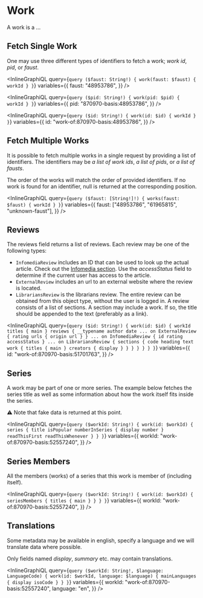 # Work

A work is a ...

## Fetch Single Work

One may use three different types of identifiers to fetch a work; _work id_, _pid_, or _faust_.

<InlineGraphiQL
  query={`query ($faust: String!) {
      work(faust: $faust) {
        workId
      }
    }`}
  variables={{
    faust: "48953786",
  }}
/>

<InlineGraphiQL
  query={`query ($pid: String!) {
      work(pid: $pid) {
        workId
      }
    }`}
  variables={{
    pid: "870970-basis:48953786",
  }}
/>

<InlineGraphiQL
  query={`query ($id: String!) {
      work(id: $id) {
        workId
      }
    }`}
  variables={{
    id: "work-of:870970-basis:48953786",
  }}
/>

## Fetch Multiple Works

It is possible to fetch multiple works in a single request by providing
a list of identifiers. The identifiers may be _a list of work ids_, _a list of pids_,
or _a list of fausts_.

The order of the works will match the order of provided identifiers.
If no work is found for an identifier, null is returned at the corresponding position.

<InlineGraphiQL
  query={`query ($faust: [String!]!) {
      works(faust: $faust) {
        workId
      }
    }`}
  variables={{
    faust: ["48953786", "61965815", "unknown-faust"],
  }}
/>

## Reviews

The reviews field returns a list of reviews. Each review may be one of the following types:

- `InfomediaReview` includes an ID that can be used to look up the actual
  article. Check out the [Infomedia section](#Infomedia). Use the _accessStatus_ field to
  determine if the current user has access to the article.
- `ExternalReview` includes an url to an external website where the review is located.
- `LibrariansReview` is the librarians review. The entire review can be obtained from
  this object type, without the user is logged in. A review consists of a list of sections.
  A section may include a work. If so, the title should be appended to the text
  (preferably as a link).

<InlineGraphiQL
  query={`query ($id: String!) {
  work(id: $id) {
    workId
    titles {
      main
    }
    reviews {
      __typename
      author
      date
      ... on ExternalReview {
        rating
        urls {
          origin
          url
        }
      }
      ... on InfomediaReview {
        id
        rating
        accessStatus
      }
      ... on LibrariansReview {
        sections {
          code
          heading
          text
          work {
            titles {
              main
            }
            creators {
              display
            }
          }
        }
      }
    }
  }
}`}
  variables={{
    id: "work-of:870970-basis:51701763",
  }}
/>

## Series

A work may be part of one or more series. The example below fetches the series title
as well as some information about how the work itself fits inside the series.

⚠️ Note that fake data is returned at this point.

<InlineGraphiQL
  query={`query ($workId: String!) {
  work(id: $workId) {
    series {
    	title
      isPopular
      numberInSeries {
        display
        number
      }
      readThisFirst
      readThisWhenever
    }
  }
}`}
  variables={{
    workId: "work-of:870970-basis:52557240",
  }}
/>

## Series Members

All the members (works) of a series that this work is member of (including itself).

<InlineGraphiQL
  query={`query ($workId: String!) {
  work(id: $workId) {
    seriesMembers {
      titles {
        main
      }
    }
  }
}`}
  variables={{
    workId: "work-of:870970-basis:52557240",
  }}
/>

## Translations

Some metadata may be available in english, specify a language and we will
translate data where possible.

Only fields named _display_, _summary_ etc. may contain translations.

<InlineGraphiQL
  query={`query ($workId: String!, $language: LanguageCode) {
    work(id: $workId, language: $language) {
      mainLanguages {
        display
        isoCode
      }
    }
  }`}
  variables={{
    workId: "work-of:870970-basis:52557240",
    language: "en",
  }}
/>
